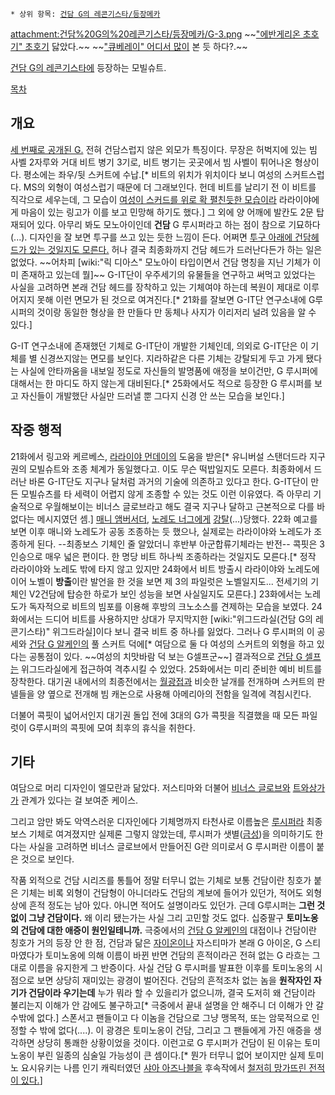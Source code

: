  * 상위 항목: [[건담 G의 레콘기스타/등장메카]]

attachment:건담%20G의%20레콘기스타/등장메카/G-3.png
~~[["에반게리온 초호기" 초호기]] 닳았다.~~
~~[["큐베레이" 어디서 많이]] 본 듯 하다?.~~

[[건담 G의 레콘기스타]]에 등장하는 모빌슈트.

[[목차]]

== 개요 ==
[http://kgm84.egloos.com/3505496 세 번째로 공개된 G.] 전혀 건담스럽지 않은 외모가 특징이다. 무장은 허벅지에 있는 빔 사벨 2자루와 거대 비트 병기 3기로, 비트 병기는 곳곳에서 빔 사벨이 튀어나온 형상이다. 평소에는 좌우/뒷 스커트에 수납.[* 비트의 위치가 위치이다 보니 여성의 스커트스럽다. MS의 외형이 여성스럽기 때문에 더 그래보인다. 헌데 비트를 날리기 전 이 비트를 직각으로 세우는데, 그 모습이 [[판치라|여성이 스커드를 위로 확 펼친듯한 모습]]이라 라라이야에게 마음이 있는 링고가 이를 보고 민망해 하기도 했다.] 그 외에 양 어깨에 발칸도 2문 탑재되어 있다. 아무리 봐도 모노아이인데 '''건담''' G 루시퍼라고 하는 점이 참으로 기묘하다(...). 디자인을 잘 보면 투구를 쓰고 있는 듯한 느낌이 든다. 어쩌면 [[레그넌트|투구 아래에 건담헤드가 있는 것일지도 모른다.]] 허나 결국 최종화까지 건담 헤드가 드러난다든가 하는 일은 없었다. ~~어차피 [wiki:"릭 디아스" 모노아이 타입이면서 건담 명칭을 지닌 기체가 이미 존재하고 있는데 뭘]~~ G-IT단이 우주세기의 유물들을 연구하고 써먹고 있었다는 사실을 고려하면 본래 건담 헤드를 장착하고 있는 기체여야 하는데 복원이 제대로 이루어지지 못해 이런 면모가 된 것으로 여겨진다.[* 21화를 잘보면 G-IT단 연구소내에 G루시퍼의 것이랑 동일한 형상을 한 만들다 만 동체나 사지가 이리저리 널려 있음을 알 수 있다.]

G-IT 연구소내에 존재했던 기체로 G-IT단이 개발한 기체인데, 의외로 G-IT단은 이 기체를 별 신경쓰지않는 면모를 보인다. 지라하같은 다른 기체는 강탈되게 두고 가게 됐다는 사실에 안타까움을 내보일 정도로 자신들의 발명품에 애정을 보이건만, G 루시퍼에 대해서는 한 마디도 하지 않는게 대비된다.[* 25화에서도 적으로 등장한 G 루시퍼를 보고 자신들이 개발했단 사실만 드러낼 뿐 그다지 신경 안 쓰는 모습을 보인다.] 

== 작중 행적 ==
21화에서 링고와 케르베스, [[라라이야 먼데이]]의 도움을 받은[* 유니버설 스탠더드라 지구권의 모빌슈트와 조종 체계가 동일했다고. 이도 무슨 떡밥일지도 모른다. 최종화에서 드러난 바론 G-IT단도 지구나 달처럼 과거의 기술에 의존하고 있다고 한다. G-IT단이 만든 모빌슈츠를 타 세력이 어렵지 않게 조종할 수 있는 것도 이런 이유였다. 즉 아무리 기술적으로 우월해보이는 비너스 글로브라고 해도 결국 지구나 달하고 근본적으로 다를 바 없다는 메시지였던 셈.] [[매니 앰버서더]], [[노레도 너그]]에게 [[건담 강탈|강탈]](...)당했다. 22화 예고를 보면 이후 매니와 노레도가 공동 조종하는 듯 했으나, 실제로는 라라이야와 노레도가 조종하게 된다. --최종보스 기체인 줄 알았더니 후반부 아군합류기체라는 반전-- 콕핏은 3인승으로 매우 넓은 편이다. 한 명당 비트 하나씩 조종하라는 것일지도 모른다.[* 정작 라라이야와 노레도 밖에 타지 않고 있지만 24화에서 비트 방출시 라라이야와 노레도에 이어 노벨이 '''방출'''이란 발언을 한 것을 보면 제 3의 파일럿은 노벨일지도... 전세기의 기체인 V2건담에 탑승한 하로가 보인 성능을 보면 사실일지도 모른다.] 23화에서는 노레도가 독자적으로 비트의 빔포를 이용해 후방의 크노소스를 견제하는 모습을 보였다. 24화에서는 드디어 비트를 사용하지만 상대가 무지막지한 [wiki:"위그드라실(건담 G의 레콘기스타)" 위그드라실]이다 보니 결국 비트 중 하나를 잃었다. 그러나 G 루시퍼의 이 공세와 [[건담 G 알케인]]의 풀 스커트 덕에[* 여담으로 둘 다 여성의 스커트의 외형을 하고 있다는 공통점이 있다. ~~여성의 치맛바람 덕 보는 G셀프군~~] 결과적으로 [[건담 G 셀프]]는 위그드라실에게 접근하여 격추시킬 수 있었다. 25화에서는 미리 준비한 예비 비트를 장착한다. 대기권 내에서의 최종전에서는 [[월광접]]과 비슷한 날개를 전개하며 스커트의 판넬들을 양 옆으로 전개해 빔 캐논으로 사용해 아메리아의 전함을 일격에 격침시킨다.

더불어 콕핏이 넓어서인지 대기권 돌입 전에 3대의 G가 콕핏을 직결했을 때 모든 파일럿이 G루시퍼의 콕핏에 모여 최후의 휴식을 취한다.  

== 기타 ==
여담으로 머리 디자인이 엘모란과 닮았다. 저스티마와 더불어 [[비너스 글로브]]와 [[트와상가]]가 관계가 있다는 걸 보여준 케이스.

그리고 암만 봐도 악역스러운 디자인에다 기체명까지 타천사로 이름높은 [[루시퍼]]라 최종보스 기체로 여겨졌지만 실제론 그렇지 않았는데, 루시퍼가 샛별([[금성]])을 의미하기도 한다는 사실을 고려하면 비너스 글로브에서 만들어진 G란 의미로서 G 루시퍼란 이름이 붙은 것으로 보인다.

작품 외적으로 건담 시리즈를 통틀어 정말 터무니 없는 기체로 보통 건담이란 칭호가 붙은 기체는 비록 외형이 건담형이 아니더라도 건담의 계보에 들어가 있던가, 적어도 외형상에 흔적 정도는 남아 있다. 아니면 적어도 설명이라도 있던가. 근데 G루시퍼는 '''그런 것 없이 그냥 건담이다.''' 왜 이리 됐는가는 사실 그리 고민할 것도 없다. 십중팔구 '''토미노옹의 건담에 대한 애증이 원인일테니까.''' 극중에서의 [[건담 G 알케인]]의 대접이나 건담이란 칭호가 거의 등장 안 한 점, 건담과 닮은 [[자이온]]이나 자스티마가 본래 G 아이온, G 스티마였다가 토미노옹에 의해 이름이 바뀐 반면 건담의 흔적이라곤 전혀 없는 G 라흐는 그대로 이름을 유지한게 그 반증이다. 사실 건담 G 루시퍼를 발표한 이후를 토미노옹의 시점으로 보면 상당히 재미있는 광경이 벌어진다. 건담의 흔적조차 없는 놈을 '''원작자인 자기가 건담이라 우기는데''' 누가 뭐라 할 수 있을리가 없으니까, 결국 도저히 왜 건담이라 불리는지 이해가 안 감에도 불구하고[* 극중에서 끝내 설명을 안 해주니 더 이해가 안 갈 수밖에 없다.] 스폰서고 팬들이고 다 이놈을 건담으로 그냥 맹목적, 또는 암묵적으로 인정할 수 밖에 없다(....). 이 광경은 토미노옹이 건담, 그리고 그 팬들에게 가진 애증을 생각하면 상당히 통쾌한 상황이었을 것이다. 이런고로 G 루시퍼가 건담이 된 이유는 토미노옹이 부린 일종의 심술일 가능성이 큰 셈이다.[* 뭔가 터무니 없어 보이지만 실제 토미노 요시유키는 나름 인기 캐릭터였던 [[샤아 아즈나블]]을 후속작에서 [[역습의 샤아|철저히 망가뜨린 전적이 있다.]]]  
